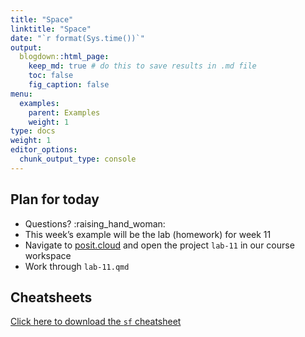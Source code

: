 ```yaml
---
title: "Space"
linktitle: "Space"
date: "`r format(Sys.time())`"
output:
  blogdown::html_page:
    keep_md: true # do this to save results in .md file
    toc: false
    fig_caption: false
menu:
  examples:
    parent: Examples
    weight: 1
type: docs
weight: 1
editor_options:
  chunk_output_type: console
---
```


## Plan for today
- Questions? :raising_hand_woman:
- This week's example will be the lab (homework) for week 11
- Navigate to [posit.cloud](http://posit.cloud) and open the project `lab-11` in our course workspace
- Work through `lab-11.qmd`


## Cheatsheets

[Click here to download the `sf` cheatsheet](https://raw.githubusercontent.com/rstudio/cheatsheets/main/sf.pdf)


